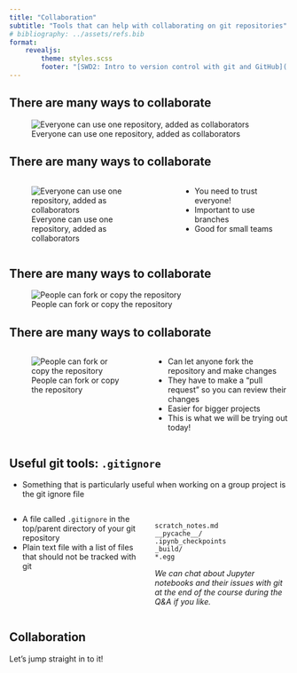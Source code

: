 ```yaml
---
title: "Collaboration"
subtitle: "Tools that can help with collaborating on git repositories"
# bibliography: ../assets/refs.bib
format:
    revealjs:
        theme: styles.scss
        footer: "[SWD2: Intro to version control with git and GitHub](../index.qmd) | [Advanced Research Computing, Uni of Leeds](https://arc.leeds.ac.uk/) | [Ask us for help](https://it.leeds.ac.uk/it?id=sc_cat_item&sys_id=7587b2530f675f00a82247ece1050eda)"
---
```


## There are many ways to collaborate

![Everyone can use one repository, added as collaborators](../assets/collab1.png)

## There are many ways to collaborate

:::: {.columns}

::: {.column width="60%"}

![Everyone can use one repository, added as collaborators](../assets/collab1.png)

:::

::: {.column width="40%"}

- You need to trust everyone!
- Important to use branches
- Good for small teams

:::

::::

## There are many ways to collaborate

![People can fork or copy the repository](../assets/collab2.png)

## There are many ways to collaborate

:::: {.columns}

::: {.column width="50%"}

![People can fork or copy the repository](../assets/collab2.png)

:::

::: {.column width="50%"}

- Can let anyone fork the repository and make changes
- They have to make a "pull request" so you can review their changes
- Easier for bigger projects
- This is what we will be trying out today!

:::

::::

## Useful git tools: `.gitignore`

- Something that is particularly useful when working on a group project is the git ignore file

:::: {.columns}

::: {.column width="50%"}

- A file called `.gitignore` in the top/parent directory of your git repository
- Plain text file with a list of files that should not be tracked with git

:::

::: {.column width="50%"}

```text

scratch_notes.md
__pycache__/
.ipynb_checkpoints
_build/
*.egg

```

*We can chat about Jupyter notebooks and their issues with git at the end of the course during the Q&A if you like.*

:::

::::

## Collaboration

Let's jump straight in to it!